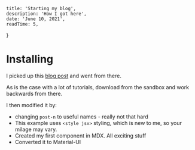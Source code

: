 
    title: 'Starting my blog',
    description: 'How I got here',
    date: 'June 10, 2021',
    readTime: 5,
}


# Installing

I picked up this [blog post](https://www.smashingmagazine.com/2020/09/build-blog-nextjs-mdx/) and went from there.

As is the case with a lot of <Tutorial>tutorials</Tutorial>, download from the sandbox and work backwards from there.

I then modified it by:
 - changing `post-n` to useful names - really not that hard
 - This example uses `<style jsx>` styling, which is new to me, so your milage may vary.
 - Created my first component in MDX. All exciting stuff
 - Converted it to Material-UI

